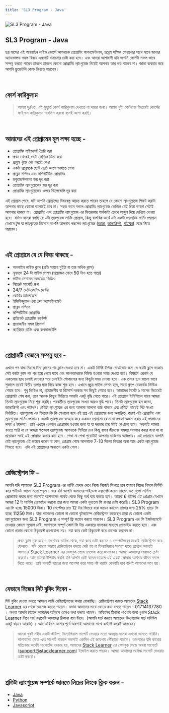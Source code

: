 ```yaml
---
title: 'SL3 Program - Java'
---
```


![SL3 Program - Java](/program-java.jpg)

## SL3 Program - Java

ছয় মাসের এই অনলাইন লাইভ কোর্সে আপনাকে প্রোগ্রামিং ফান্ডামেন্টালস, প্রব্লেম সল্ভিং শেখানোর সাথে সাথে জাভার অ্যাডভান্সড সমস্ত বিষয়ে এক্সপার্ট বানানোর চেষ্টা করা হবে। এবং আমরা আশাবাদী যদি আপনি কোর্সটা সফল ভাবে সম্পন্ন করতে পারেন তাহলে তাহলে কোনো প্রোগ্রামিং ল্যাংগুয়েজ নিয়েই আপনার আর ভয় থাকবে না। জাভা ব্যবহার করে আপনি ফ্লুয়েন্টলি কোড লিখতে পারবেন।

<br />

## কোর্স কারিকুলাম

> আমরা দুঃখিত, এই মুহুর্তে কোর্স কারিকুলাম দেখাতে না পারার জন্য। আমরা দুই একদিনের ভিতরেই কোর্সের ফাইনাল কারিকুলাম পাবলিশ করবো বলেই আশা করছি।

<br />

## আমাদের এই প্রোগ্রামের মূল লক্ষ্য হচ্ছে -

-   প্রোগ্রামিং মাইন্ডসেট তৈরি করা
-   প্রথম থেকেই ডেটা কেন্দ্রিক চিন্তা করা
-   প্রব্লেম খুঁজে বের করতে শেখা
-   একটা প্রব্লেমকে ছোট ছোট অংশে ভাঙ্গতে শেখা
-   প্রব্লেম সল্ভিং এবং কম্পিটিটিভ প্রোগ্রামিং
-   ডকুমেন্টেশনের ভয় দূর করা
-   প্রোগ্রামিং ল্যাংগুয়েজের ভয় দূর করা
-   প্রোগ্রামিং ল্যাংগুয়েজের ওপরে ডিপেন্ডেন্সি দূর করা

এই প্রোগ্রাম শেষে, যদি আপনি প্রোগ্রামের বিষয়বস্তু আয়ত্ত করতে পারেন তাহলে যে কোনো ল্যাংগুয়েজে শিফট করাটা আপনার কাছে কোনো ব্যাপারই হবে না। সহজ ভাবে বললে প্রোগ্রামিং ল্যাংগুয়েজ কেন্দ্রিক যেই চিন্তা ভাবনা সেটাই আপনার থাকবে না। প্রোগ্রামিং এবং প্রোগ্রামিং ল্যাংগুয়েজ এর ভিতরকার পার্থক্যটা চোখে আঙ্গুল দিয়ে দেখিয়ে দেওয়া হবে। যদিও আমরা বলছি যে এটা ল্যাংগুয়েজ লার্নিং প্রোগ্রাম, কিন্তু বাস্তবিক অর্থে এটা একটা প্রোগ্রামিং লার্নিং প্রোগ্রাম যেখানে টুল বা ল্যাংগুয়েজ হিসেবে আপনি আপনার পছন্দের ল্যাংগুয়েজ ([জাভা](/program/java), [জাভাস্ক্রিপ্ট](/program/javascript), [পাইথন](/program/python)) বেছে নিতে পারবেন।

<br />

## এই প্রোগ্রামে যে যে বিষয় থাকছে -

-   অনলাইন লাইভ ক্লাস (প্রতি সপ্তাহে দুইটা বা তার অধিক ক্লাস)
-   নূন্যতম 24 টা লাইভ সেশন (প্রয়োজন বোধে 50 টাও হতে পারে)
-   লাইভ সেশনের রেকর্ডেড ভিডিও
-   সিক্রেট সাপোর্ট গ্রুপ
-   24/7 ডেডিকেটেড মেন্টর
-   কোডিং চ্যালেঞ্জেস
-   ইন্ডিভিজুয়াল এবং গ্রুপ অ্যাসাইনমেন্ট
-   প্রব্লেম সল্ভিং
-   কম্পিটিটিভ প্রোগ্রামিং
-   প্রাইভেট প্রোগ্রামিং কন্টেস্ট
-   প্রয়োজনীয় সমস্ত রিসোর্স
-   ক্যারিয়ার প্লানিং এবং কনসালটেন্সি

<br />

## প্রোগ্রামটি যেভাবে সম্পন্ন হবে -

এখানে গদ বাধা নিয়মে টানা ক্লাসের পর ক্লাস নেওয়া হবে না। একটা নির্দিষ্ট টপিক্স বোঝানোর জন্য যে কয়টা ক্লাস দরকার সেই কয়টা ক্লাস পর পর হয়ে থেমে যাবে এবং আপনাদেরকে বিউল্ড হওয়ার সময় দেওয়া হবে। বিষয়টা এরকম যে একতলার ছাদ ঢালাই দেওয়ার পরে ঢালাইটা শোকানোর জন্য কিছুটা সময় দেওয়া হবে। এক তলার ছাদ ভালো ভাবে শুকালে তবেই দ্বিতীয় তলার ছাদ নিয়ে কাজ শুরু হবে। এখানে প্রচুর লাইভ সেশন হবে, সাথে গ্রুপে রেকর্ডেড ভিডিও শেয়ার হবে। শুধু ভিডিও না, প্রয়োজনীয় যা রিসোর্স দরকার সব কিছুই শেয়ার হবে। আমাদের টার্গেট ৬ মাসের ভিতরেই প্রোগ্রামটা শেষ করা, তবে অনেক কিছুর ভিত্তিতে সময়টা একটু বৃদ্ধি পেতে পারে।
এই প্রোগ্রামে ইনিশিয়াল ভাবে আমরা তিনটা ল্যাংগুয়েজ নিয়ে শুরু করছি। পরবর্তীতে ল্যাংগুয়েজ সংখ্যা আরও বৃদ্ধি পাবে। তিনটা ল্যাংগুয়েজ হল জাভা, জাভাস্ক্রিপ্ট এবং পাইথন। প্রতিটা ল্যাংগুয়েজ এর জন্য আলাদা আলাদা ব্যাচ থাকবে এবং প্রতিটা ব্যাচেই সিট সংখ্যা নির্ধারিত। ল্যাংগুয়েজ এর ভিতরে কি কি শেখানো হবে এই প্রশ্ন এই প্রোগ্রামের জন্য অবাঞ্ছিত, কারণ এটা প্রোগ্রামিং এবং ল্যাংগুয়েজ লার্নিং প্রোগ্রাম। একটা ল্যাংগুয়েজ ব্যবহার করে একজন প্রোগ্রামারের মতো দক্ষতা অর্জন করায় এই প্রোগ্রামের লক্ষ্য ও উদ্দেশ্য। তাই এখানে একজন প্রোগ্রামার হওয়ার জন্য যা যা দরকার তার সবই শেখানো হবে। অবশ্যই আমরা বলতে পারি না যে আমরা শতভাগ ল্যাংগুয়েজ আপনাকে শিখিয়ে দেব কিন্তু বাস্তব জীবনের সমস্যা সমাধান করার জন্য যা যা প্রয়োজন সবই এই প্রোগ্রামে কভার করা হবে। শেখা না শেখা পুরোটাই আপনার ব্যক্তিগত অভিপ্রায়। এই প্রোগ্রামে আপনি যেই ল্যাংগুয়েজ এই জয়েন করেন না কেন, প্রোগ্রাম শেষে আপনাকে 7-10 দিনের ভিতরে অন্য আর একটা ল্যাংগুয়েজ শিখতে হবে। এটা এই প্রোগ্রামের অন্যতম একটা গোল।

<br />

## রেজিস্ট্রেশন ফি -

আপনি যদি আমাদের SL3 Program এর লার্নিং মেথড দেখে নিজে নিজেই শিখতে চান তাহলে নিচের লিংকে ভিসিট করে গাইডটা ভালো মতো পড়ুন। আর যদি আপনি আমাদের গাইডেন্স এক্সপেক্ট করেন তাহলে এত গুলো সার্ভিস প্রোভাইড করার জন্য অবশ্যই আপনাদের পকেট থেকে কিছু অর্থ ব্যয় করতে হবে। আমরা 6 মাসের এই প্রোগ্রাম যেখানে আমরা 12 টা সার্ভিস প্রোভাইড করবো তার জন্য আমরা একটা নূন্যতম ফি রাখার চেষ্টা করেছি। SL3 Program এর ফি হচ্ছে 15000 টাকা। 10 সেপ্টেম্বর রাত 12 টার ভিতরে যারা জয়েন করবেন তাদের জন্য 25% ছাড়ে ফি হচ্ছে 11250 টাকা। যারা আমাদের কোনো না কোনো বুটক্যাম্পে রেজিস্ট্রেশন করেছেন তারা যে কোনো একটা ল্যাংগুয়েজের জন্য SL3 Program এ সম্পূর্ণ ফ্রি জয়েন করতে পারবেন। SL3 Program এর ফি ইন্সটলমেন্টে দেওয়ার কোনো সুযোগ নেই, আপনাকে সম্পূর্ণ কোর্স ফি টায় একবারে ব্যাংকের মাধ্যমে প্রোভাইড করতে হবে। এবং কোনো প্রকার কোনো রিকুয়েস্ট গ্রহণযোগ্য নয়। দয়া করে কেউ রিকুয়েস্ট করে মেসেজ করবেন না।

> প্রথম ক্লাস শুরু হবে ৪ সেপ্টেম্বর তারিখ থেকে, দয়া করে চেষ্টা করবেন ৪ সেম্পটেম্বরের মধ্যেই রেজিস্ট্রেশন করে ফেলতে। যদি কোনো কারণে রেজিস্ট্রেশন করতে দেরি হয় বা ফিন্যান্সিয়াল সমস্যা থাকে তাহলে অবশ্যই আমাদের Stack Learner এর ফেসবুক পেজে মেসেজ করে জানাবেন। আমরা আমাদের সাধ্যমত চেষ্টা করবো। আর আমরা ইন্সিউর করছি যদি আপনি চেষ্টা করেন তাহলে এই একটা প্রোগ্রাম আপনার জীবন বদলে দিতে পারে। তাই পরবর্তী ব্যাচের জন্য অপেক্ষা করে সময় নষ্ট করাটা বোকামি হবে বলেই আমাদের মনে হয়।

<br />

## যেভাবে নিজের সিট বুকিং দিবেন -

সিট বুকিং দেওয়া বলতে আসলে আমি রেজিস্ট্রেশনের কথায় বোঝাচ্ছি। রেজিস্ট্রেশন করতে আমাদের [Stack Learner](m.me/stacklearner) এর পেজে মেসেজ করতে পারেন। অথবা আমাদের সাথে ফোনে কথা বলতে পারেন - 01714137780 । অথবা আপনি চাইলে আমাদের অফিসে এসেও কথা বলতে পারেন। অফিসের ঠিকানা পাওয়ার জন্য গুগলে Stack Learner লিখে সার্চ করলেই আমাদের ঠিকানা বলে দিবে। (আপনি সার্চ করলে আমাদের কিওয়ার্ডের সার্চ ভলিউম একটু বাড়বে আরকি) । আর অফিসে আসার পূর্বে অবশ্যই আমাদের সাথে কন্ট্যাক্ট করেই আসবেন।

> আমরা খুবই নবীন একটা স্টার্টাপ, ফিন্যান্সিয়াল সাপোর্ট দেওয়ার মতো অবস্থায় আমরা এখনো আসতে পারিনি। আপনাদের দোয়া এবং সাপোর্ট থাকলে অবশ্যই একদিন এই জায়গায় পৌঁছাতে পারবো। তারপরেও যদি কারোর সত্যিকার অর্থেই সাপোর্টের দরকার হয়, আমাদের [Stack Learner](m.me/stacklearner) এর ফেসবুক পেজে অথবা সাপোর্টে (support@stacklearner.com) ইমেইল করতে পারেন। আমরা আমাদের সর্বোচ্চ সাপোর্ট দেওয়ার চেষ্টা করবো।

<br />

## প্রতিটা ল্যাংগুয়েজ সম্পর্কে জানতে লিচের লিংকে ক্লিক করুন -

-   [Java](/program/java)
-   [Python](/program/python)
-   [Javascript](/program/javascript)
